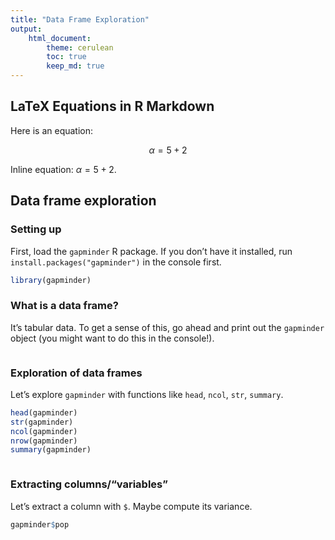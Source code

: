 ```yaml
---
title: "Data Frame Exploration"
output: 
    html_document:
        theme: cerulean
        toc: true
        keep_md: true
---
```


## LaTeX Equations in R Markdown

Here is an equation:

$$\alpha = 5 + 2$$

Inline equation: $\alpha = 5 + 2$. 

## Data frame exploration

### Setting up

First, load the `gapminder` R package. If you don't have it installed, run `install.packages("gapminder")` in the console first.

```r
library(gapminder)
```

### What is a data frame?

It's tabular data. To get a sense of this, go ahead and print out the `gapminder` object (you might want to do this in the console!).
```r

```

### Exploration of data frames

Let's explore `gapminder` with functions like `head`, `ncol`, `str`, `summary`.
```r
head(gapminder)
str(gapminder)
ncol(gapminder)
nrow(gapminder)
summary(gapminder)
```

```r

```

### Extracting columns/"variables"

Let's extract a column with `$`. Maybe compute its variance.


```r
gapminder$pop

```









